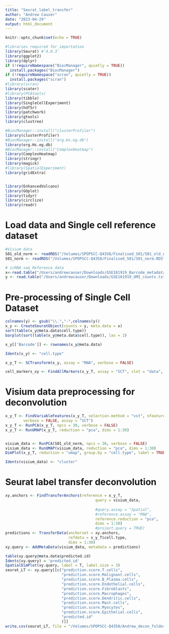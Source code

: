 ```yaml
---
title: "Seurat_label_transfer"
author: "Andrew Causer"
date: "2023-04-29"
output: html_document
---
```


```r
knitr::opts_chunk$set(echo = TRUE)
```

```r
#libraries required for importation
library(Seurat) #‘4.0.3’
library(ggplot2)
library(dplyr)
if (!requireNamespace("BiocManager", quietly = TRUE))
  install.packages("BiocManager")
if (!requireNamespace("scran", quietly = TRUE))
  install.packages("scran")
#library(scran)
library(scater)
#library(PCAtools)
library(tibble)
library(SingleCellExperiment)
library(hdf5r) 
library(patchwork)
library(gtools)
library(clustree)

#BiocManager::install("clusterProfiler")
library(clusterProfiler)
#BiocManager::install("org.Hs.eg.db")
library(org.Hs.eg.db)
#BiocManager::install("ComplexHeatmap")
library(ComplexHeatmap)
library(stringr)
library(magick)
#library(SpatialExperiment)
library(gridExtra)


library(EnhancedVolcano)
library(GOplot)
library(tidyr)
library(circlize)
library(readr)

```

# Load data and Single cell reference dataset
```r

#Visium data
S01_old_norm <- readRDS("/Volumes/SPOPSCC-Q4358/Finalised_S01/S01_old_norm.RDS")
S01_norm <- readRDS("/Volumes/SPOPSCC-Q4358/Finalised_S01/S01_norm.RDS")

# scRNA-seq Reference data
x<-read.table("/Users/andrewcauser/Downloads/GSE181919_Barcode_metadata.txt.gz")
y <- read.table("/Users/andrewcauser/Downloads/GSE181919_UMI_counts.txt.gz")
```


# Pre-processing of Single Cell Dataset 
```r

colnames(y) <- gsub("\\.","-",colnames(y))
x_y <- CreateSeuratObject(counts = y, meta.data = x)
sort(table(x_y@meta.data$cell.type))
barplot(sort(table(x_y@meta.data$cell.type)), las = 2)

x_y[['Barcode']] <- rownames(x_y@meta.data)

Idents(x_y) <- "cell.type"

x_y_T <- SCTransform(x_y, assay = "RNA", verbose = FALSE)

cell_markers_xy <- FindAllMarkers(x_y_T, assay = "SCT", slot = "data", only.pos = TRUE, min.pct = 0.25, logfc.threshold = 0.25)
```

# Visium data preprocessing for deconvolution
```r
x_y_T <- FindVariableFeatures(x_y_T, selection.method = "vst", nfeatures = 2000,
        verbose = FALSE, assay = "SCT")
x_y_T <- RunPCA(x_y_T, npcs = 30, verbose = FALSE)
x_y_T <- RunUMAP(x_y_T, reduction = "pca", dims = 1:30)


visium_data <- RunPCA(S01_old_norm, npcs = 30, verbose = FALSE)
visium_data <- RunUMAP(visium_data, reduction = "pca", dims = 1:30)
DimPlot(x_y_T, reduction = "umap", group.by = "cell.type", label = TRUE) #+ NoLegend()

Idents(visium_data) <- "cluster"
```

# Seurat label transfer deconvolution
```r
xy.anchors <- FindTransferAnchors(reference = x_y_T, 
                                        query = visium_data,
                                        
                                        #query.assay = "Spatial",
                                        #reference.assay = "RNA",
                                        reference.reduction = "pca",
                                        dims = 1:30)
                                        #project.query = TRUE)
predictions <- TransferData(anchorset = xy.anchors, 
                            refdata = x_y_T$cell.type,
                            dims = 1:30)
xy.query <- AddMetaData(visium_data, metadata = predictions)

table(xy.query@meta.data$predicted.id)
Idents(xy.query) = 'predicted.id'
SpatialDimPlot(xy.query, label = T, label.size = 3)
seurat_LT <- xy.query[[c("prediction.score.T.cells",
                         "prediction.score.Malignant.cells",
                         "prediction.score.B_Plasma.cells",
                         "prediction.score.Endothelial.cells",
                         "prediction.score.Fibroblasts",
                         "prediction.score.Macrophages",
                         "prediction.score.Dendritic.cells",
                         "prediction.score.Mast.cells",
                         "prediction.score.Myocytes",
                         "prediction.score.Epithelial.cells",
                         "predicted.id"
                         )]]
write.csv(seurat_LT, file = "/Volumes/SPOPSCC-Q4358/Andrew_decon_folder/seurat_LT_results.csv")
```
